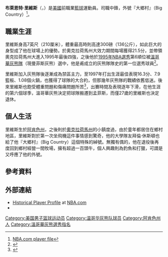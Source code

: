 {{noteTA
|G1=NBA
|T=zh:布萊恩特·里維斯;zh-hans:布莱恩特·李维斯;zh-hk:拜仁·李華士;zh-tw:布萊恩·瑞夫斯;
|1=zh:布萊恩特·里維斯;zh-hans:布莱恩特·李维斯;zh-hk:拜仁·李華士;zh-tw:布萊恩·瑞夫斯;
|2=zh:里維斯;zh-hans:李维斯;zh-hk:李華士;zh-tw:瑞夫斯;
|3=zh:休斯頓;zh-hans:休斯敦;zh-hk:侯斯頓;zh-tw:休士頓;
}}
{{Infobox NBA Player
| name = 布萊恩特·里維斯<br/>Bryant Reeves
| image =
| photo = 
| caption = 
| position = [[中鋒|中鋒]]
| nickname = 
| height_ft = 7 | height_in = 0
| weight_lb  = 300
| team = 退休
| number = 50
| nationality = {{USA}}
| birth_date = {{Birth date and age|1973|6|8}}
| birth_place = {{USA}}[[阿肯色州|阿肯色州]][[史密斯堡_(阿肯色州)|史密斯堡]]
| highschool = 
| college = [[俄克拉何马州立大学|俄克拉何马州立大学]]
| draft_round = 1
| draft_pick  = 6
| draft_year = 1995
| draft_team =[[溫哥華灰熊隊|溫哥華灰熊隊]]
| career_start =
| career_end = 
| former_teams = 
}}

'''布萊恩特·里維斯'''（{{lang-en|'''Bryant Reeves'''}}，{{bd|1973年|6月8日||}}）是[[美國|美國]]前職業[[籃球|籃球]]運動員。司職中鋒，外號『大鄉村』（Big Country）<ref>[https://web.archive.org/web/20061213174656/http://www.nba.com/playerfile/bryant_reeves/bio.html NBA.com player file]</ref>。

==職業生涯==
里維斯身高7英尺（210厘米），體重最高時則高達300磅（136公斤），如此巨大的身型成了他在球場上的優勢。於奧克拉荷馬州大效力期間每場獲得21.5分，並帶領奧克拉荷馬州大進入1995年最後四強，之後他於[[1995年NBA選秀|1995年NBA選秀]]第6順位被[[溫哥華灰熊隊|溫哥華灰熊隊]]（現曼菲斯灰熊）選中，他是甫成立的灰熊隊隊史的第一位選秀球員<ref>{{Cite web |url=http://bleacherreport.com/articles/2568472-the-first-face-of-the-grizzlies-franchise-and-a-big-country |title=The First Face of the Grizzlies Franchise and a Big Country |access-date=2021-02-11 |archive-date=2015-10-05 |archive-url=https://web.archive.org/web/20151005003613/http://bleacherreport.com/articles/2568472-the-first-face-of-the-grizzlies-franchise-and-a-big-country |dead-url=no }}</ref>。

里維斯加入灰熊隊後逐漸成為禁區主力，至1997年打出生涯最佳表現16.3分、7.9籃板、1.08個火鍋，也獲得了球隊的大合約，但那幾年灰熊隊的戰績依舊低迷。後來里維斯也飽受體重問題和傷痛問題所苦<ref>{{Cite web |url=https://www.nytimes.com/1999/02/07/sports/pro-basketball-some-scales-tipping-over-as-nba-season-tips-off.html |title=PRO BASKETBALL; Some Scales Tipping Over As N.B.A. Season Tips Off |access-date=2021-02-11 |archive-date=2020-11-07 |archive-url=https://web.archive.org/web/20201107092154/https://www.nytimes.com/1999/02/07/sports/pro-basketball-some-scales-tipping-over-as-nba-season-tips-off.html |dead-url=no }}</ref>，出賽時間及表現逐年下滑，在他生涯的第六個球季，溫哥華灰熊決定把球隊搬遷到孟菲斯，而僅27歲的里維斯也決定退休。

==個人生活==
里維斯生於[[阿肯色州|阿肯色州]]，之後則於[[奧克拉荷馬州|奧克拉荷馬州]]的小鎮{{link-en|甘斯|Gans, Oklahoma}}度過，由於童年都居住在鄉村地區，里維斯對於第一次坐飛機這件事情感到驚奇，他的大學隊友拜倫·休斯頓也給了他『大鄉村』（Big Country）這個特殊的綽號。無獨有偶的，他在退役後再度回到鄉村經營一間牧場，擁有超過一百頭牛，個人興趣則為釣魚和打獵，可謂是又呼應了他的外號。

==參考資料==
{{reflist}}

==外部連結==
*[http://www.nba.com/historical/playerfile/index.html?player=bryant_reeves Historical Player Profile] {{Wayback|url=http://www.nba.com/historical/playerfile/index.html?player=bryant_reeves |date=20121108165438 }} at [[NBA.com|NBA.com]]
*{{Basketballstats|bbr= r/reevebr01}}

{{1995 NBA Draft}}

{{Authority control}}

[[Category:美国男子篮球运动员|Category:美国男子篮球运动员]]
[[Category:温哥华灰熊队球员|Category:温哥华灰熊队球员]]
[[Category:阿肯色州人|Category:阿肯色州人]]
[[Category:溫哥華灰熊選秀指名|Category:溫哥華灰熊選秀指名]]